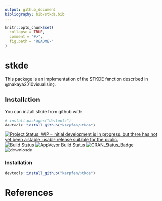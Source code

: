 ```yaml
---
output: github_document
bibliography: bib/stkde.bib
---
```


<!-- README.md is generated from README.Rmd. Please edit that file -->

```r
knitr::opts_chunk$set(
  collapse = TRUE,
  comment = "#>",
  fig.path = "README-"
)
```

# stkde

This package is an implementation of the STKDE function described in
@nakaya2010visualising.

## Installation

You can install stkde from github with:

```r
# install.packages("devtools")
devtools::install_github("karpfen/stkde")
```

[![Project Status: WIP – Initial development is in progress, but there has not yet been a stable, usable release suitable for the public.](http://www.repostatus.org/badges/latest/wip.svg)](http://www.repostatus.org/#wip)
[![Build Status](https://travis-ci.org/karpfen/stkde.svg)](https://travis-ci.org/karpfen/stkde)
[![AppVeyor Build Status](https://ci.appveyor.com/api/projects/status/github/karpfen/stkde?branch=master&svg=true)](https://ci.appveyor.com/project/karpfen/stkde)
[![CRAN_Status_Badge](http://www.r-pkg.org/badges/version/stkde)](http://cran.r-project.org/web/packages/stkde)
![downloads](http://cranlogs.r-pkg.org/badges/grand-total/stkde)

### Installation

```r
devtools::install_github("karpfen/stkde")
```

# References
